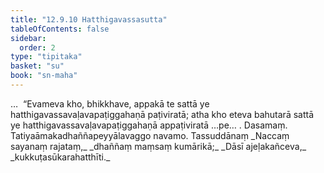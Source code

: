 ```yaml
---
title: "12.9.10 Hatthigavassasutta"
tableOfContents: false
sidebar:
  order: 2
type: "tipitaka"
basket: "su"
book: "sn-maha"
---
```



<DynamicBreadcrumb />

<Division number="1160" book="sn-maha" bookNo="14" page="410">

<Paragraph number="2500" book="sn-maha">
…  “Evameva kho, bhikkhave, appakā te sattā ye hatthigavassavaḷavapaṭiggahaṇā paṭiviratā; atha kho eteva bahutarā sattā ye hatthigavassavaḷavapaṭiggahaṇā appaṭiviratā …pe… .

</Paragraph>
</Division>

<Paragraph number="2501" type="center" book="sn-maha">
Dasamaṃ.



</Paragraph>

<Paragraph number="2502" type="center" book="sn-maha">
Tatiyaāmakadhaññapeyyālavaggo navamo.



</Paragraph>

<Paragraph number="2503" type="center" book="sn-maha">
Tassuddānaṃ


</Paragraph>

<Paragraph number="2504" type="verses" book="sn-maha">
_Naccaṃ sayanaṃ rajataṃ,_  
_dhaññaṃ maṃsaṃ kumārikā;_  
_Dāsī ajeḷakañceva,_  
_kukkuṭasūkarahatthīti._
</Paragraph>